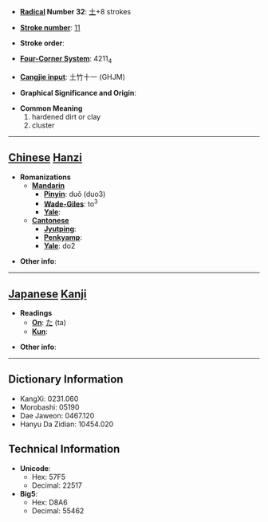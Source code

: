 * '''[[Wiktionary:Chinese radical index| Radical]] Number 32''': [[Wiktionary:Chinese radical index 土|土]]+8 strokes

* '''[[Wiktionary:Chinese total strokes index|Stroke number]]''': [[Wiktionary:Chinese total strokes index 11|11]]

* '''Stroke order''': 

* '''[[Wiktionary:Chinese four corner index|Four-Corner System]]''': 4211<sub>4</sub>

* '''[[Wiktionary:Chinese Cangjie index|Cangjie input]]''': 土竹十一 (GHJM)

* '''Graphical Significance and Origin''': 

* '''Common Meaning'''
*#hardened dirt or clay
*# cluster


----

== [[Chinese]] [[Hanzi]] ==

* '''Romanizations'''
** '''[[Mandarin]]'''
*** '''[[Pinyin]]''': duǒ (duo3)
*** '''[[Wade-Giles]]''': to<sup>3</sup>
*** '''[[Yale]]''': 
** '''[[Cantonese]]'''
*** '''[[Jyutping]]''':
*** '''[[Penkyamp]]''': 
*** '''[[Yale]]''': do2

* '''Other info''': 

----

== [[Japanese]] [[Kanji]] ==

* '''Readings'''
** '''[[On]]''': [[た]] (ta)
** '''[[Kun]]''': 

* '''Other info''':  

----

== Dictionary Information ==

* KangXi: 0231.060
* Morobashi: 05190
* Dae Jaweon: 0467.120
* Hanyu Da Zidian: 10454.020

== Technical Information ==

* '''Unicode''':
** Hex: 57F5
** Decimal: 22517
* '''Big5''':
** Hex: D8A6
** Decimal: 55462